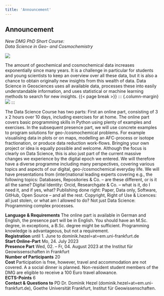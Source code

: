 ```yaml
---
title: 'Announcement'
---
```



## Announcement
*New DMG PhD Short Course:\
Data Science in Geo- and Cosmochemistry*

::: {.column-margin}
![](images/goethe-logo.png)
:::

The amount of geochemical and cosmochemical data increases exponentially since many years. It
is a challenge in particular for students and young scientists to keep an overview over all these data, but it is also a chance to obtain originally new insights from this wealth of data. Data Science in Geosciences uses all available data, processes these into easily understandable information, and uses statistical or machine learning methods to search for new insights.
{{< page break >}}
::: {.column-margin}
![](images/python-logo.svg)
:::

The Data Science Course has two parts: First an online part, consisting of 3 x 2 hours over 10 days, including exercises for at home. The online part covers basic programming skills in Python using plenty of examples and exercises. In the subsequent presence part, we will use concrete examples to program solutions for geo-/cosmochemical problems. For example visualising data in plots or on maps, modelling an AFC-process or isotope fractionation, or produce data reduction work-flows. Bringing your own project or idea is equally possible and welcome. Although the focus is clearly on Data Science, this is also just part of the current massive changes we experience by the digital epoch we entered. We will therefore have a diverse programme including many perspectives, covering various topics and aspects of our digital, geo-/cosmochemical everyday life. We will have presentations from (inter)national leading experts covering e.g., the following topics: Databases, Repositories & Co. – are these different, or is it all the same? Digital Identity: Orcid, Researchgate & Co. – what is it, do I need it, and if yes, what? Publishing done right: Paper, Data only, Software, GitHub, Open Source – and all the rest. Copyright, Right of Use & Licences: all just stolen, or what am I allowed to do? Not just Data Science: Programming complex processes.

**Language & Requirements** The online part is available in German and English, the presence part will be in English. You should have an M.Sc. degree, in exceptions, a B.Sc. degree might be sufficient. Programming knowledge is advantageous, but not a requirement.\
**Registration** until 1. June to dominik.hezel=at=em.uni-frankfurt.de\
**Start Online-Part** Mo, 24. July 2023\
**Presence Part** Wed, 02. – Fr, 04. August 2023 at the Institut für Geowissenschaften in Frankfurt\
**Number of Participants** 20\
**Cost** Participation is free, however, travel and accommodation are not covered. A a social dinner is planned. Non-resident student members of the DMG are eligible to receive a 100 Euro travel allowance.\
**ECTS-Points** 6\
**Contact & Questions to** PD Dr. Dominik Hezel (dominik.hezel=at=em.uni-frankfurt.de), Goethe Universität Frankfurt, Institut für Geowissenschaften.